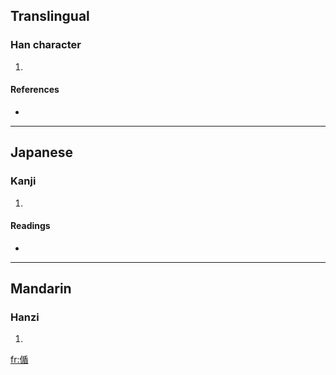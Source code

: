==Translingual==

===Han character===
{{Han char|rn=9|rad=人|as=09|sn=11|four=|canj=人竹十山 (OHJU)}}

# {{defn|Han}}

====References====
* {{Han ref|kx=0111.310|dkj=00894|dj=0238.040|hdz=10192.110|uh=5071|ud=20593}}

----

==Japanese==

===Kanji===
{{ja-kanji|grade=|rs=人09}}

# {{defn|Japanese}}

====Readings====
* {{ja-readings|on=[[しゅん]] (shun)|kun=[[のべる]] (noberu)}}

----

==Mandarin==

===Hanzi===
{{cmn-hanzi|pin=[[xún]] ([[xun2]])|wg=hsün<sup>2</sup>}}

# {{defn|Mandarin}}

[[fr:偱]]